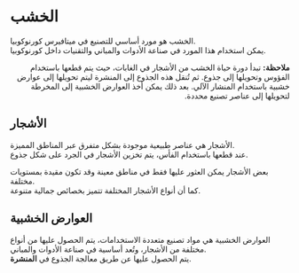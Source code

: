 # الخشب  

الخشب هو مورد أساسي للتصنيع في ميتافيرس كورنوكوبيا.  
يمكن استخدام هذا المورد في صناعة الأدوات والمباني والتقنيات داخل كورنوكوبيا.  

<div className="note-box success" style="direction: rtl; text-align: right;">
  <strong>ملاحظة:</strong> تبدأ دورة حياة الخشب من الأشجار في الغابات، حيث يتم قطعها باستخدام الفؤوس وتحويلها إلى جذوع.  
  ثم تُنقل هذه الجذوع إلى المنشرة ليتم تحويلها إلى عوارض خشبية باستخدام المنشار الآلي.  
  بعد ذلك يمكن أخذ العوارض الخشبية إلى المخرطة لتحويلها إلى عناصر تصنيع محددة.
</div>  

## الأشجار  

الأشجار هي عناصر طبيعية موجودة بشكل متفرق عبر المناطق المميزة.  
عند قطعها باستخدام الفأس، يتم تخزين الأشجار في الجرد على شكل جذوع.  

بعض الأشجار يمكن العثور عليها فقط في مناطق معينة وقد تكون مقيدة بمستويات مختلفة.  
كما أن أنواع الأشجار المختلفة تتميز بخصائص جمالية متنوعة.  

## العوارض الخشبية  

العوارض الخشبية هي مواد تصنيع متعددة الاستخدامات، يتم الحصول عليها من أنواع مختلفة من الأشجار، وتُعد أساسية في صناعة الأدوات والمباني.  
يتم الحصول عليها عن طريق معالجة الجذوع في **المنشرة**.  
